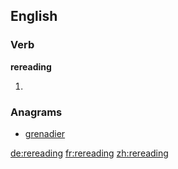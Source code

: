 ==English==

===Verb===
'''rereading'''

# {{third-person singular of|[[reread]]}}

===Anagrams===
* [[grenadier#English|grenadier]]

[[de:rereading]]
[[fr:rereading]]
[[zh:rereading]]